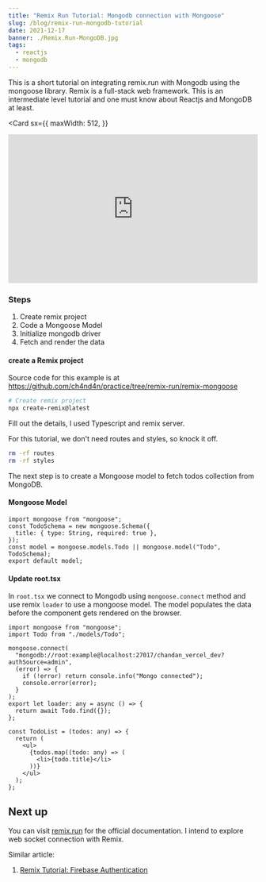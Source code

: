 ```yaml
---
title: "Remix Run Tutorial: Mongodb connection with Mongoose"
slug: /blog/remix-run-mongodb-tutorial
date: 2021-12-17
banner: ./Remix.Run-MongoDB.jpg
tags:
  - reactjs
  - mongodb
---
```



This is a short tutorial on integrating remix.run with Mongodb using the mongoose library.
Remix is a full-stack web framework. This is an intermediate level tutorial and one must know about Reactjs and MongoDB at least.

<Card
  sx={{
    maxWidth: 512,
  }}
>
  <iframe
    width="100%"
    height="300px"
    src="https://www.youtube.com/embed/-tnRacd7Xcw"
    frameborder="0"
    allow="accelerometer; picture-in-picture"
    allowfullscreen
  ></iframe>
</Card>

### Steps

1. Create remix project
2. Code a Mongoose Model
3. Initialize mongodb driver
4. Fetch and render the data

#### create a Remix project

Source code for this example is at https://github.com/ch4nd4n/practice/tree/remix-run/remix-mongoose

```bash
# Create remix project
npx create-remix@latest
```

Fill out the details, I used Typescript and remix server.

For this tutorial, we don't need routes and styles, so knock it off.

```bash
rm -rf routes
rm -rf styles
```

The next step is to create a Mongoose model to fetch todos collection from MongoDB.

#### Mongoose Model

```tsx:title=/models/Todo.tsx
import mongoose from "mongoose";
const TodoSchema = new mongoose.Schema({
  title: { type: String, required: true },
});
const model = mongoose.models.Todo || mongoose.model("Todo", TodoSchema);
export default model;
```

#### Update root.tsx

In `root.tsx` we connect to Mongodb using `mongoose.connect` method and use remix `loader`
to use a mongoose model. The model populates the data before the component gets rendered on the browser.

```tsx:root.tsx
import mongoose from "mongoose";
import Todo from "./models/Todo";

mongoose.connect(
  "mongodb://root:example@localhost:27017/chandan_vercel_dev?authSource=admin",
  (error) => {
    if (!error) return console.info("Mongo connected");
    console.error(error);
  }
);
export let loader: any = async () => {
  return await Todo.find({});
};

const TodoList = (todos: any) => {
  return (
    <ul>
      {todos.map((todo: any) => (
        <li>{todo.title}</li>
      ))}
    </ul>
  );
};
```

## Next up

You can visit [remix.run](http://remix.run) for the official documentation. I intend to explore web socket connection with Remix.

Similar article:

1. [Remix Tutorial: Firebase Authentication](/blog/remix-firebase-authentication-tutorial)
